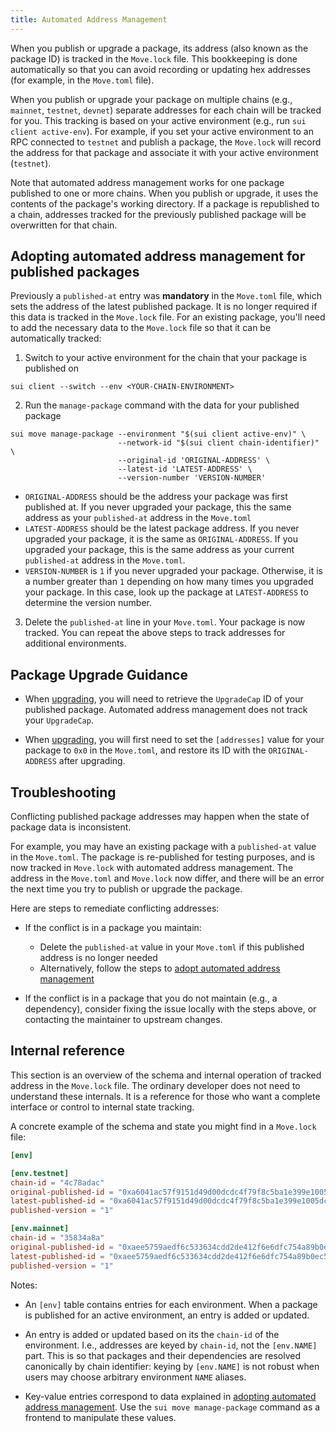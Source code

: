 ```yaml
---
title: Automated Address Management
---
```


When you publish or upgrade a package, its address (also known as the package ID) is tracked in the `Move.lock` file. This bookkeeping is done automatically so that you can avoid recording or updating hex addresses (for example, in the `Move.toml` file). 

When you publish or upgrade your package on multiple chains (e.g., `mainnet`, `testnet`, `devnet`) separate addresses for each chain will be tracked for you. This tracking is based on your active environment (e.g., run `sui client active-env`). For example, if you set your active environment to an RPC connected to `testnet` and publish a package, the `Move.lock` will record the address for that package and associate it with your active environment (`testnet`).

Note that automated address management works for one package published to one or more chains. When you publish or upgrade, it uses the contents of the package's working directory. If a package is republished to a chain, addresses tracked for the previously published package will be overwritten for that chain.

## Adopting automated address management for published packages

Previously a `published-at` entry was **mandatory** in the `Move.toml` file, which sets the address of the latest published package. It is no longer required if this data is tracked in the `Move.lock` file. For an existing package, you'll need to add the necessary data to the `Move.lock` file so that it can be automatically tracked:

1. Switch to your active environment for the chain that your package is published on

```
sui client --switch --env <YOUR-CHAIN-ENVIRONMENT>
```

2. Run the `manage-package` command with the data for your published package

```
sui move manage-package --environment "$(sui client active-env)" \
                        --network-id "$(sui client chain-identifier)" \
                        --original-id 'ORIGINAL-ADDRESS' \
                        --latest-id 'LATEST-ADDRESS' \
                        --version-number 'VERSION-NUMBER'
```

- `ORIGINAL-ADDRESS` should be the address your package was first published at. If you never upgraded your package, this the same address as your `published-at` address in the `Move.toml`
- `LATEST-ADDRESS` should be the latest package address. If you never upgraded your package, it is the same as `ORIGINAL-ADDRESS`. If you upgraded your package, this is the same address as your current `published-at` address in the `Move.toml`.
- `VERSION-NUMBER` is `1` if you never upgraded your package. Otherwise, it is a number greater than `1` depending on how many times you upgraded your package. In this case, look up the package at `LATEST-ADDRESS` to determine the version number.

3. Delete the `published-at` line in your `Move.toml`. Your package is now tracked. You can repeat the above steps to track addresses for additional environments.

## Package Upgrade Guidance

- When [upgrading](./upgrade#upgrade-requirements), you will need to retrieve the `UpgradeCap` ID of your published package. Automated address management does not track your `UpgradeCap`.

- When [upgrading](./upgrade#example), you will first need to set the `[addresses]` value for your package to `0x0` in the `Move.toml`, and restore its ID with the `ORIGINAL-ADDRESS` after upgrading.

## Troubleshooting

Conflicting published package addresses may happen when the state of package data is inconsistent.

For example, you may have an existing package with a `published-at` value in the `Move.toml`. The package is re-published for testing purposes, and is now tracked in `Move.lock` with automated address management. The address in the `Move.toml` and `Move.lock` now differ, and there will be an error the next time you try to publish or upgrade the package.

Here are steps to remediate conflicting addresses:

- If the conflict is in a package you maintain:
  - Delete the `published-at` value in your `Move.toml` if this published address is no longer needed
  - Alternatively, follow the steps to [adopt automated address management](#adopting-automated-address-management-for-published-packages)

- If the conflict is in a package that you do not maintain (e.g., a dependency), consider fixing the issue locally with the steps above, or contacting the maintainer to upstream changes.

## Internal reference

This section is an overview of the schema and internal operation of tracked address in the `Move.lock` file. The ordinary developer does not need to understand these internals. It is a reference for those who want a complete interface or control to internal state tracking.

A concrete example of the schema and state you might find in a `Move.lock` file:

```toml
[env]

[env.testnet]
chain-id = "4c78adac"
original-published-id = "0xa6041ac57f9151d49d00dcdc4f79f8c5ba1e399e1005dcb0fdd1c8632020d5a6"
latest-published-id = "0xa6041ac57f9151d49d00dcdc4f79f8c5ba1e399e1005dcb0fdd1c8632020d5a6"
published-version = "1"

[env.mainnet]
chain-id = "35834a8a"
original-published-id = "0xaee5759aedf6c533634cdd2de412f6e6dfc754a89b0ec554a73597348f334477"
latest-published-id = "0xaee5759aedf6c533634cdd2de412f6e6dfc754a89b0ec554a73597348f334477"
published-version = "1"
```

Notes:

- An `[env]` table contains entries for each environment. When a package is published for an active environment, an entry is added or updated.
 
- An entry is added or updated based on its the `chain-id` of the environment. I.e., addresses are keyed by `chain-id`, not the `[env.NAME]` part. This is so that packages and their dependencies are resolved canonically by chain identifier: keying by `[env.NAME]` is not robust when users may choose arbitrary environment `NAME` aliases.

- Key-value entries correspond to data explained in [adopting automated address management](#adopting-automated-address-management-for-published-packages). Use the `sui move manage-package` command as a frontend to manipulate these values.
